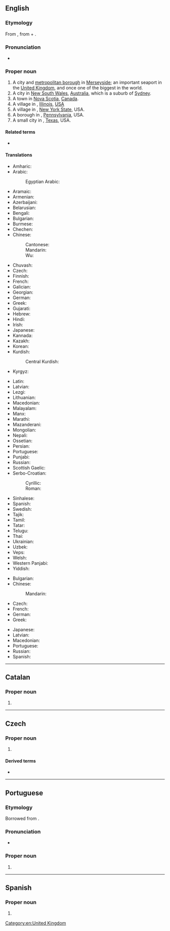 ==English==
{{wikipedia}}
{{slim-wikipedia|Liverpool (disambiguation)}}

===Etymology===
From {{inh|en|enm|Liverpul}}, from {{der|en|ang|læfer|alt=lifer, læfer|t=reed, rush}} + {{m|ang|pōl|t=pool}}.

===Pronunciation===
* {{audio|En-uk-Liverpool.ogg|Audio (UK)|lang=en}}

===Proper noun===
{{en-proper noun}}

# A city and [[metropolitan borough]] in [[Merseyside]]; an important seaport in the [[United Kingdom]], and once one of the biggest in the world.
# A city in [[New South Wales]], [[Australia]], which is a suburb of [[Sydney]].
# A town in [[Nova Scotia]], [[Canada]].
# A village in {{l|en|Fulton County}}, [[Illinois]], [[USA]]
# A village in {{l|en|Onondaga County}}, [[New York State]], USA.
# A borough in {{l|en|Perry County}}, [[Pennsylvania]], USA.
# A small city in {{l|en|Brazoria County}}, [[Texas]], USA.

====Related terms====
* {{sense|seaport in Merseyside}} {{l|en|Liverpudlian}}

====Translations====
{{trans-top|Liverpool, England}}
* Amharic: {{t|am|ሊቨርፑል}}
* Arabic: {{t|ar|لِيفَرْبُول}}
*: Egyptian Arabic: {{t|arz|ليفربول|tr=līferbūl}}
* Aramaic: {{t|arc|ܠܝܒܪܦܘܠ}}
* Armenian: {{t|hy|Լիվերպուլ}}
* Azerbaijani: {{t|az|Liverpul}}
* Belarusian: {{t|be|Ліверпу́л}}
* Bengali: {{t|bn|লিভারপুল}}
* Bulgarian: {{t|bg|Ли́върпул|m}}
* Burmese: {{t|my|လီဗာပူးမြို့}}
* Chechen: {{t|ce|Ливерпуль}}
* Chinese:
*: Cantonese: {{t|yue|利物浦|tr=lei6 mat6 pou2}}
*: Mandarin: {{t+|cmn|利物浦|tr=lìwùpŭ|sc=Hani}}
*: Wu: {{t|wuu|利物浦}}
* Chuvash: {{t|cv|Ливерпуль}}
* Czech: {{t+|cs|Liverpool|m}}
* Finnish: {{t+|fi|Liverpool}}
* French: {{t+|fr|Liverpool}}
* Galician: {{t|gl|Liverpool}}
* Georgian: {{t|ka|ლივერპული}}
* German: {{t+|de|Liverpool}}
* Greek: {{t+|el|Λίβερπουλ|n}}
* Gujarati: {{t|gu|લિવર્પૂલ}}
* Hebrew: {{t|he|ליברפול}}
* Hindi: {{t|hi|लिवरपूल}}
* Irish: {{t|ga|Learpholl|m}}
* Japanese: {{t|ja|リバプール|tr=Ribapūru|sc=Jpan}}
* Kannada: {{t|kn|ಲಿವರ್‌ಪೂಲ್}}
* Kazakh: {{t|kk|Ливерпуль}}
* Korean: {{t|ko|^리버풀}}
* Kurdish:
*: Central Kurdish: {{t|ckb|لیڤەرپوول}}
* Kyrgyz: {{t|ky|Ливерпул}}
{{trans-mid}}
* Latin: {{t|la|Liverpolium}}
* Latvian: {{t|lv|Liverpūle}}
* Lezgi: {{t|lez|Ливерпуль}}
* Lithuanian: {{t|lt|Liverpulis}}
* Macedonian: {{t|mk|Ливерпул|m}}
* Malayalam: {{t|ml|ലിവർപൂൾ}}
* Manx: {{t|gv|Lerphoyll|m}}
* Marathi: {{t|mr|लिव्हरपूल}}
* Mazanderani: {{t|mzn|لیورپول}}
* Mongolian: {{t|mn|Ливерпүүл}}
* Nepali: {{t|ne|लिभरपुल}}
* Ossetian: {{t|os|Ливерпуль}}
* Persian: {{t+|fa|لیورپول|tr=liverpul}}
* Portuguese: {{t|pt|Liverpool|f}}
* Punjabi: {{t|pa|ਲਿਵਰਪੂਲ}}
* Russian: {{t+|ru|Ливерпу́ль|m}}
* Scottish Gaelic: {{t|gd|Poll a' Ghrùthain|m}}
* Serbo-Croatian:
*: Cyrillic: {{t|sh|Ливерпул|m|sc=Cyrl}}
*: Roman: {{t|sh|Liverpul|m}}
* Sinhalese: {{t|si|ලිවර්පූල්}}
* Spanish: {{t+|es|Liverpool|m}}
* Swedish: {{t+|sv|Liverpool}}
* Tajik: {{t|tg|Ливерпул}}
* Tamil: {{t|ta|லிவர்பூல்}}
* Tatar: {{t|tt|Liverpul}}
* Telugu: {{t|te|లివర్‌పూల్}}
* Thai: {{t|th|ลิเวอร์พูล}}
* Ukrainian: {{t|uk|Ліверпу́ль|m}}
* Uzbek: {{t|uz|Liverpul}}
* Veps: {{t|vep|Liverpul'}}
* Welsh: {{t|cy|Lerpwl|f}}
* Western Panjabi: {{t+|pnb|لیور پول}}
* Yiddish: {{t|yi|ליווערפּול}}
{{trans-bottom}}

{{trans-top|NY, Canada or Australia}}
* Bulgarian: {{t|bg|Ли́върпул|m|sc=Cyrl}}
* Chinese:
*: Mandarin: {{t+|cmn|利物浦|tr=lìwùpŭ|sc=Hani}}
* Czech: {{t+|cs|Liverpool|m}}
* French: {{t+|fr|Liverpool}}
* German: {{t+|de|Liverpool}}
* Greek: {{t+|el|Λίβερπουλ|n}}
{{trans-mid}}
* Japanese: {{t|ja|リバプール|tr=Ribapūru|sc=Jpan}}
* Latvian: {{t|lv|Liverpūle|f}}
* Macedonian: {{t|mk|Ливерпул|m}}
* Portuguese: {{t|pt|Liverpool|f}}
* Russian: {{t|ru|Ли́верпул|m}}
* Spanish: {{t+|es|Liverpool|m}}
{{trans-bottom}}

[[Category:en:United Kingdom]]
{{c|en|Cities in England|Boroughs in England|New South Wales|Cities in Australia|Nova Scotia|Illinois, USA|New York, USA|Pennsylvania, USA|Texas, USA}}

----

==Catalan==

===Proper noun===
{{ca-proper noun|m}}

# {{l|en|Liverpool}}

----

==Czech==

===Proper noun===
{{cs-proper noun|g=m}}

# {{l|en|Liverpool}}

====Derived terms====
* {{l|cs|liverpoolský}}

----

==Portuguese==

===Etymology===
Borrowed from {{bor|pt|en|Liverpool}}.

===Pronunciation===
* {{a|Brazil}} {{IPA|/ˌli.veʁ.ˈpuw/|/ˈli.veʁ.puw/|lang=pt}}

===Proper noun===
{{pt-proper noun|f}}

# {{place|pt|city|county/Merseyside|c/England|t1=Liverpool}}

----

==Spanish==
{{wikipedia|lang=es}}

===Proper noun===
{{es-proper noun|m}}

# {{l|en|Liverpool}}